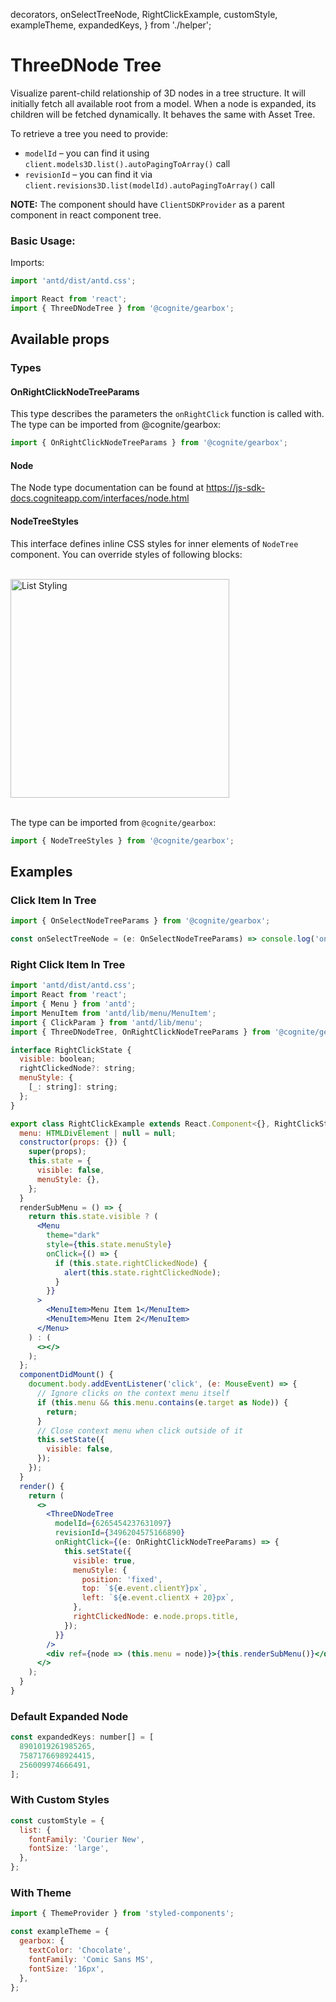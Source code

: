   decorators,
  onSelectTreeNode,
  RightClickExample,
  customStyle,
  exampleTheme,
  expandedKeys,
} from './helper';

<Meta title="Others|ThreeDNodeTree" decorators={decorators} />

# ThreeDNode Tree

Visualize parent-child relationship of 3D nodes in a tree structure. It will initially fetch all available root from a model. When a node is expanded, its children will be fetched dynamically. It behaves the same with Asset Tree.

To retrieve a tree you need to provide:

- `modelId` – you can find it using `client.models3D.list().autoPagingToArray()` call
- `revisionId` – you can find it via `client.revisions3D.list(modelId).autoPagingToArray()` call

**NOTE:** The component should have `ClientSDKProvider` as a parent component in react component tree.

### Basic Usage:

Imports:

```jsx
import 'antd/dist/antd.css';

import React from 'react';
import { ThreeDNodeTree } from '@cognite/gearbox';

```

<Preview>
  <Story name="Basic Usage">
    <ThreeDNodeTree modelId = {0} revisionId = {0}/>
  </Story>
</Preview>

## Available props

<Props of={ThreeDNodeTree} />

### Types

#### OnRightClickNodeTreeParams

This type describes the parameters the `onRightClick` function is called with.
The type can be imported from @cognite/gearbox:

```jsx
import { OnRightClickNodeTreeParams } from '@cognite/gearbox';
```

#### Node

The Node type documentation can be found at https://js-sdk-docs.cogniteapp.com/interfaces/node.html

#### NodeTreeStyles

This interface defines inline CSS styles for inner elements of `NodeTree` component.
You can override styles of following blocks:

<br/>
<img src="asset_tree/styling_schema.jpg" alt="List Styling" width="350px"/><br/><br/>


The type can be imported from `@cognite/gearbox`:

```jsx
import { NodeTreeStyles } from '@cognite/gearbox';
```

## Examples

### Click Item In Tree

```jsx
import { OnSelectNodeTreeParams } from '@cognite/gearbox';

const onSelectTreeNode = (e: OnSelectNodeTreeParams) => console.log('onSelect', e)
```

<Preview>
  <Story name="Click Item In Tree">
    <ThreeDNodeTree 
    modelId={0} 
    revisionId={0}
    onSelect={onSelectTreeNode}
    />
  </Story>
</Preview>

### Right Click Item In Tree

```jsx
import 'antd/dist/antd.css';
import React from 'react';
import { Menu } from 'antd';
import MenuItem from 'antd/lib/menu/MenuItem';
import { ClickParam } from 'antd/lib/menu';
import { ThreeDNodeTree, OnRightClickNodeTreeParams } from '@cognite/gearbox';

interface RightClickState {
  visible: boolean;
  rightClickedNode?: string;
  menuStyle: {
    [_: string]: string;
  };
}

export class RightClickExample extends React.Component<{}, RightClickState> {
  menu: HTMLDivElement | null = null;
  constructor(props: {}) {
    super(props);
    this.state = {
      visible: false,
      menuStyle: {},
    };
  }
  renderSubMenu = () => {
    return this.state.visible ? (
      <Menu
        theme="dark"
        style={this.state.menuStyle}
        onClick={() => {
          if (this.state.rightClickedNode) {
            alert(this.state.rightClickedNode);
          }
        }}
      >
        <MenuItem>Menu Item 1</MenuItem>
        <MenuItem>Menu Item 2</MenuItem>
      </Menu>
    ) : (
      <></>
    );
  };
  componentDidMount() {
    document.body.addEventListener('click', (e: MouseEvent) => {
      // Ignore clicks on the context menu itself
      if (this.menu && this.menu.contains(e.target as Node)) {
        return;
      }
      // Close context menu when click outside of it
      this.setState({
        visible: false,
      });
    });
  }
  render() {
    return (
      <>
        <ThreeDNodeTree
          modelId={6265454237631097}
          revisionId={3496204575166890}
          onRightClick={(e: OnRightClickNodeTreeParams) => {
            this.setState({
              visible: true,
              menuStyle: {
                position: 'fixed',
                top: `${e.event.clientY}px`,
                left: `${e.event.clientX + 20}px`,
              },
              rightClickedNode: e.node.props.title,
            });
          }}
        />
        <div ref={node => (this.menu = node)}>{this.renderSubMenu()}</div>
      </>
    );
  }
}
```

<Preview>
  <Story name="Right Click Item In Tree">
   <RightClickExample />
  </Story>
</Preview>

### Default Expanded Node

```jsx
const expandedKeys: number[] = [
  8901019261985265,
  7587176698924415,
  256009974666491,
];
```

<Preview>
  <Story name="Default Expanded Node">
    <ThreeDNodeTree
      modelId={0}
      revisionId={0}
      defaultExpandedKeys={expandedKeys}
    />
  </Story>
</Preview>

### With Custom Styles

```jsx
const customStyle = {
  list: {
    fontFamily: 'Courier New',
    fontSize: 'large',
  },
};
```

<Preview>
  <Story name="With Custom Styles">
    <ThreeDNodeTree
      modelId={0}
      revisionId={0}
      styles={customStyle}
    />
  </Story>
</Preview>

### With Theme

```jsx
import { ThemeProvider } from 'styled-components';

const exampleTheme = {
  gearbox: {
    textColor: 'Chocolate',
    fontFamily: 'Comic Sans MS',
    fontSize: '16px',
  },
};
```

<Preview>
  <Story name="With Theme">
    <ThemeProvider theme={exampleTheme}><ThreeDNodeTree modelId={0} revisionId={0} /></ThemeProvider>
  </Story>
</Preview>

